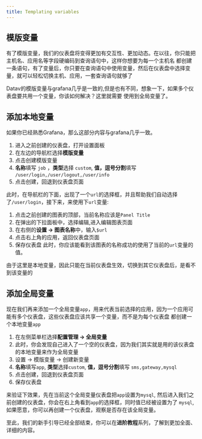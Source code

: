 ```yaml
---
title: Templating variables
---
```



## 模版变量
有了模版变量，我们的仪表盘将变得更加有交互性、更加动态。在以往，你只能把主机名、应用名等字段硬编码到查询语句中，这样你想要为每一个主机名 都创建一条语句，有了变量后，你只要在查询语句中使用变量，然后在仪表盘中选择变量，就可以轻松切换主机、应用，一套查询语句就够了

Datav的模版变量与grafana几乎是一致的,但是也有不同，想象一下，如果多个仪表盘要共用一个变量，你该如何解决？这里就需要
使用到全局变量了。

## 添加本地变量
如果你已经熟悉Grafana，那么这部分内容与grafana几乎一致。
1. 进入之前创建的仪表盘，打开设置面板
2. 在左边的导航栏选择**模版变量**
3. 点击创建模版变量
4. **名称**填写 `job` ，**类型**选择 `custom`, **值，逗号分割**填写 `/user/login,/user/logout,/user/info`
5. 点击创建，回退到仪表盘页面

此时，在导航栏的下面，出现了一个`url`的选择框，并且帮助我们自动选择了`/user/login`，接下来，来使用下`url`变量:
1. 点击之前创建的图表的顶部，当前名称应该是`Panel Title`
2. 在弹出的下拉面板中，选择编辑,进入编辑图表页面
3. 在右侧的**设置 -> 图表名称**中，输入`$url`
4. 点击右上角的应用，返回仪表盘页面
5. 保存仪表盘
此时，你应该能看到该图表的名称成功的使用了当前的`url`变量的值。

<TipCompat>由于这里是本地变量，因此只能在当前仪表盘生效，切换到其它仪表盘后，是看不到该变量的</TipCompat>

## 添加全局变量
现在我们再来添加一个全局变量`app`，用来代表当前选择的应用，因为一个应用可能有多个仪表盘，这些仪表盘应该共享一个变量，而不是为每个仪表盘
都创建一个本地变量`app`

1. 在左侧菜单栏选择**配置管理 -> 全局变量**
2. 此时，你会发现自己进入了一个空的仪表盘，因为我们其实就是用的该仪表盘的本地变量来作为全局变量
3. 设置 -> 模版变量 -> 创建新变量
4. **名称**填写`app`, **类型**选择`custom`, **值，逗号分割**填写 `sms,gateway,mysql`
5. 点击创建，回退到仪表盘页面
6. 保存仪表盘

来验证下效果，先在当前这个全局变量仪表盘把`app`设置为`mysql`, 然后进入我们之前创建的仪表盘，你会在右上角看到`app`的选择框，同时值已经被设置为了
`mysql`, 如果愿意，你可以再创建一个仪表盘，观察是否存在该全局变量。


至此，我们的新手引导已经全部结束，你可以在**进阶教程**系列，了解到更加全面、详细的内容。